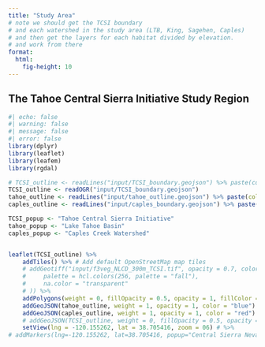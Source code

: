 ```yaml
---
title: "Study Area"
# note we should get the TCSI boundary
# and each watershed in the study area (LTB, King, Sagehen, Caples)
# and then get the layers for each habitat divided by elevation.
# and work from there
format:
  html: 
    fig-height: 10
---
```


<style>
  .cell-output {
    display: none;
  };
</style>


## The Tahoe Central Sierra Initiative Study Region
```r
#| echo: false
#| warning: false
#| message: false
#| error: false
library(dplyr)
library(leaflet)
library(leafem)
library(rgdal)

# TCSI_outline <- readLines("input/TCSI_boundary.geojson") %>% paste(collapse = "\n")
TCSI_outline <- readOGR("input/TCSI_boundary.geojson")
tahoe_outline <- readLines("input/tahoe_outline.geojson") %>% paste(collapse = "\n")
caples_outline <- readLines("input/caples_boundary.geojson") %>% paste(collapse = "\n")

TCSI_popup <- "Tahoe Central Sierra Initiative"
tahoe_popup <- "Lake Tahoe Basin"
caples_popup <- "Caples Creek Watershed"


leaflet(TCSI_outline) %>%
    addTiles() %>% # Add default OpenStreetMap map tiles
    # addGeotiff("input/f3veg_NLCD_300m_TCSI.tif", opacity = 0.7, colorOptions = colorOptions(
    #     palette = hcl.colors(256, palette = "fall"),
    #     na.color = "transparent"
    # )) %>%
    addPolygons(weight = 0, fillOpacity = 0.5, opacity = 1, fillColor = "green", label = TCSI_popup, labelOptions = labelOptions(textsize = "1.25em")) %>%
    addGeoJSON(tahoe_outline, weight = 1, opacity = 1, color = "blue") %>%
    addGeoJSON(caples_outline, weight = 1, opacity = 1, color = "red") %>%
    # addGeoJSON(TCSI_outline, weight = 0, fillOpacity = 0.5, opacity = 1, fillColor = "green", label = TCSI_popup) %>%
    setView(lng = -120.155262, lat = 38.705416, zoom = 06) # %>%
# addMarkers(lng=-120.155262, lat=38.705416, popup="Central Sierra Nevada")
```